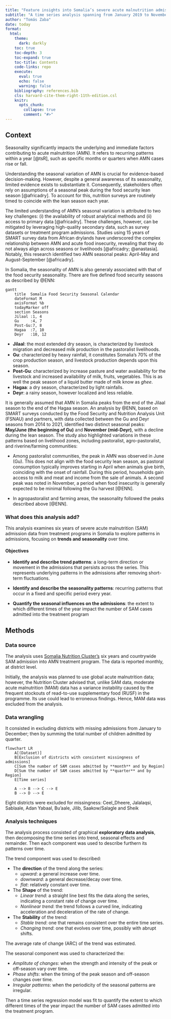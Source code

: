 ```yaml
---
title: "Feature insights into Somalia’s severe acute malnutrition admissions"
subtitle: "A time series analysis spanning from January 2019 to November 2024"
author: "Tomás Zaba"
date: today
format: 
  html:
    theme: 
      dark: darkly
    toc: true
    toc-depth: 3
    toc-expand: true
    toc-title: Contents
    code-links: repo
    execute:
      eval: true
      echo: false
      warning: false
    bibliography: references.bib
    cls: harvard-cite-them-right-11th-edition.csl
    knitr: 
      opts_chunk: 
        collapse: true
        comment: "#>"
---
```


## Context  
Seasonality significantly impacts the underlying and immediate factors contributing to acute malnutrition (AMN). It refers to recurring patterns within a year [@tsR], such as specific months or quarters when AMN cases rise or fall.  

Understanding the seasonal variation of AMN is crucial for evidence-based decision-making. However, despite a general awareness of its seasonality, limited evidence exists to substantiate it. Consequently, stakeholders often rely on assumptions of a seasonal peak during the food security lean season [@africadry]. To account for this, nutrition surveys are routinely timed to coincide with the lean season each year.

The limited understanding of AMN’s seasonal variation is attributed to two key challenges: (i) the availability of robust analytical methods and (ii) access to primary data [@africadry]. These challenges, however, can be mitigated by leveraging high-quality secondary data, such as survey datasets or treatment program admissions. Studies using 15 years of SMART survey data from African drylands have underscored the complex relationship between AMN and acute food insecurity, revealing that they do not always align across seasons or livelihoods [@africadry; @anastasia]. Notably, this research identified two AMN seasonal peaks: April-May and August-September [@africadry].  

In Somalia, the seasonality of AMN is also generaly associated with that of the food security seasonality. There are five defined food security seasons as described by @ENN:  

```mermaid
gantt
    title  Somalia Food Security Seasonal Calendar
    dateFormat M
    axisFormat %b
    todayMarker off
    section Seasons
    Jilaal :1, 4
    Gu     :4, 7
    Post-Gu:7, 8
    Hagaa  :7, 10
    Deyr   :10, 12
```

  + **Jilaal**: the most extended dry season, is characterized by livestock migration and decreased milk production in the pastoralist livelihoods. 
  + **Gu**: characterized by heavy rainfall, it constitutes Somalia's 70% of the crop production season, and livestock production depends upon this season.
  + **Post-Gu**: characterized by increase pasture and water availability for the livestock and increased availability of milk, fruits, vegetables. This is as well the peak season of a liquid butter made of milk know as *ghee*.  
  + **Hagaa**: a dry season, characterized by light rainfalls.  
  + **Deyr**: a rainy season, however localized and less reliable.

It is generally assumed that AMN in Somalia peaks from the end of the Jilaal season to the end of the Hagaa season. An analysis by @ENN, based on SMART surveys conducted by the Food Security and Nutrition Analysis Unit (FSNAU) and partners, with data collected between the Gu and Deyr seasons from 2014 to 2021, identified two distinct seasonal peaks: **May/June (the beginning of Gu)** and **November (mid-Deyr)**, with a decline during the lean season. The study also highlighted variations in these patterns based on livelihood zones, including pastoralist, agro-pastoralist, and riverine/farming communities:

  + Among pastoralist communities, the peak in AMN was observed in June (Gu). This does not align with the food security lean season, as pastoral consumption typically improves starting in April when animals give birth, coinciding with the onset of rainfall. During this period, households gain access to milk and meat and income from the sale of animals. A second peak was noted in November, a period when food insecurity is generally expected to be minimal following the Gu harvest [@ENN].

  + In agropastoralist and farming areas, the seasonality followed the peaks described above [@ENN].

### What does this analysis add?
  This analysis examines six years of severe acute malnutrition (SAM) admission data from treatment programs in Somalia to explore patterns in admissions, focusing on **trends and seasonality** over time.

#### Objectives
  + **Identify and describe trend patterns**: a long-term direction or movement in the admissions that persists across the series. This represents underlying patterns in the admissions after removing short-term fluctuations. 

  + **Identify and describe the seasonality patterns**: recurring patterns that occur in a fixed and specific period every year. 

  + **Quantify the seasonal influences on the admissions**: the extent to which different times of the year impact the number of SAM cases admitted into the treatment program

## Methods
### Data source
The analysis uses [Somalia Nutrition Cluster's](https://response.reliefweb.int/somalia/nutrition) six years and countrywide SAM admission into AMN treatment program. The data is reported monthly, at district level. 

Initially, the analysis was planned to use global acute malnutrition data; however, the Nutrition Cluster advised that, unlike SAM data, moderate acute malnutrition (MAM) data has a variance instability caused by the frequent stockouts of read-to-use supplementary food (RUSF) in the programme. Its use could lead to erroneous findings. Hence, MAM data was excluded from the analysis.


### Data wrangling  
It consisted in excluding districts with missing admissions from January to December; then by summing the total number of children admitted by quarter.
```mermaid
flowchart LR
    A[(Dataset)]
    B[Exclusion of districts with consistent missingness of admissions]
    C[Sum the number of SAM cases admitted by **month** and by Region]
    D[Sum the number of SAM cases admitted by **quarter** and by Region]
    E[Time series]

    A --> B --> C --> E
    B --> D --> E
```

::: {.callout-note}
Eight districts were excluded for missingness: Ceel_Dheere, Jalalaqsi, Sablaale, Adan Yabaal, Bu'aale, Jilib, Saakow/Salagle and Sheik
:::

### Analysis techniques  
The analysis process consisted of graphical **exploratory data analysis**, then decomposing the time series into trend, seasonal effects and remainder. Then each component was used to describe furthern its patterns over time. 

The trend component was used to described:

 - The **direction** of the trend along the series:  
      - *upward*: a general increase over time.  
      - *downward*: a general decrease/decay over time.  
      - *flat*: relatively constant over time.
  - The **Shape** of the trend:
      - *Linear trend*: a straight line best fits the data along the series, indicating a constant rate of change over time.
      - *Nonlinear trend*: the trend follows a curved line, indicating acceleration and deceleration of the rate of change.
  - The **Stability** of the trend:
      - *Stable trend*: one that remains consistent over the entire time series.
      - *Changing trend*: one that evolves over time, possibly with abrupt shifts.  

The average rate of change (ARC) of the trend was estimated.

The seasonal component was used to characterized the:  

  - *Amplitute of changes*: when the strength and intensity of the peak or off-season vary over time.  
  - *Phase shifts*: when the timing of the peak season and off-season changes over time.  
  - *Irregular patterns*: when the periodicity of the seasonal patterns are irregular.  

Then a time series regression model was fit to quantify the extent to which different times of the year impact the number of SAM cases admitted into the treatment program.
